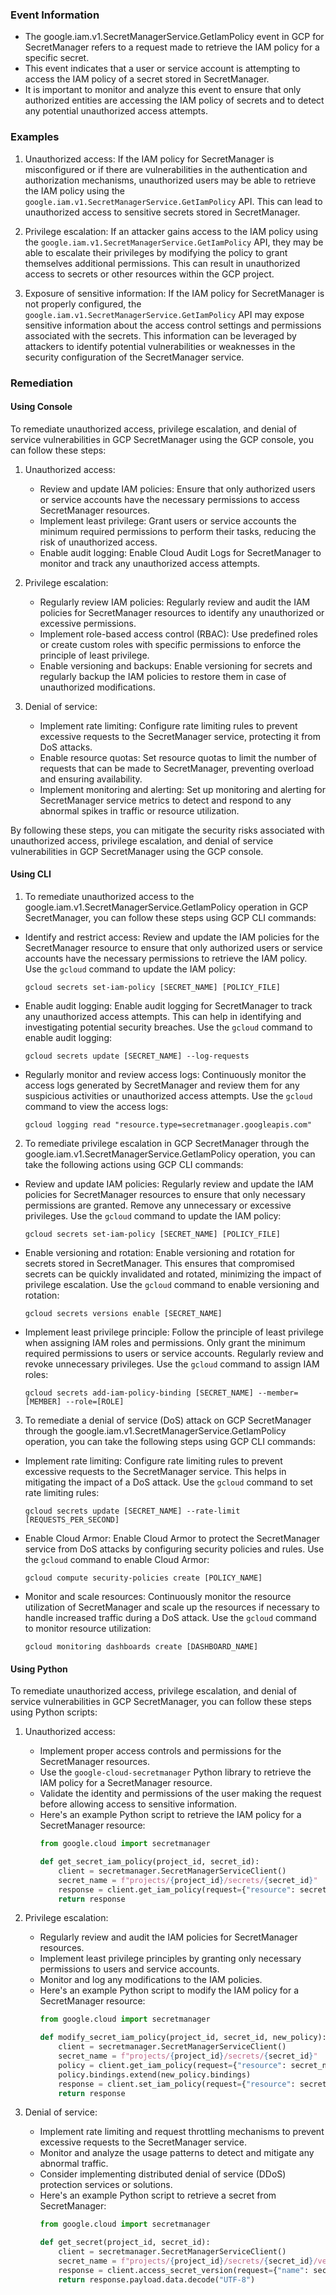 
### Event Information

- The google.iam.v1.SecretManagerService.GetIamPolicy event in GCP for SecretManager refers to a request made to retrieve the IAM policy for a specific secret.
- This event indicates that a user or service account is attempting to access the IAM policy of a secret stored in SecretManager.
- It is important to monitor and analyze this event to ensure that only authorized entities are accessing the IAM policy of secrets and to detect any potential unauthorized access attempts.


### Examples

1. Unauthorized access: If the IAM policy for SecretManager is misconfigured or if there are vulnerabilities in the authentication and authorization mechanisms, unauthorized users may be able to retrieve the IAM policy using the `google.iam.v1.SecretManagerService.GetIamPolicy` API. This can lead to unauthorized access to sensitive secrets stored in SecretManager.

2. Privilege escalation: If an attacker gains access to the IAM policy using the `google.iam.v1.SecretManagerService.GetIamPolicy` API, they may be able to escalate their privileges by modifying the policy to grant themselves additional permissions. This can result in unauthorized access to secrets or other resources within the GCP project.

3. Exposure of sensitive information: If the IAM policy for SecretManager is not properly configured, the `google.iam.v1.SecretManagerService.GetIamPolicy` API may expose sensitive information about the access control settings and permissions associated with the secrets. This information can be leveraged by attackers to identify potential vulnerabilities or weaknesses in the security configuration of the SecretManager service.

### Remediation

#### Using Console

To remediate unauthorized access, privilege escalation, and denial of service vulnerabilities in GCP SecretManager using the GCP console, you can follow these steps:

1. Unauthorized access:
   - Review and update IAM policies: Ensure that only authorized users or service accounts have the necessary permissions to access SecretManager resources.
   - Implement least privilege: Grant users or service accounts the minimum required permissions to perform their tasks, reducing the risk of unauthorized access.
   - Enable audit logging: Enable Cloud Audit Logs for SecretManager to monitor and track any unauthorized access attempts.

2. Privilege escalation:
   - Regularly review IAM policies: Regularly review and audit the IAM policies for SecretManager resources to identify any unauthorized or excessive permissions.
   - Implement role-based access control (RBAC): Use predefined roles or create custom roles with specific permissions to enforce the principle of least privilege.
   - Enable versioning and backups: Enable versioning for secrets and regularly backup the IAM policies to restore them in case of unauthorized modifications.

3. Denial of service:
   - Implement rate limiting: Configure rate limiting rules to prevent excessive requests to the SecretManager service, protecting it from DoS attacks.
   - Enable resource quotas: Set resource quotas to limit the number of requests that can be made to SecretManager, preventing overload and ensuring availability.
   - Implement monitoring and alerting: Set up monitoring and alerting for SecretManager service metrics to detect and respond to any abnormal spikes in traffic or resource utilization.

By following these steps, you can mitigate the security risks associated with unauthorized access, privilege escalation, and denial of service vulnerabilities in GCP SecretManager using the GCP console.

#### Using CLI

1. To remediate unauthorized access to the google.iam.v1.SecretManagerService.GetIamPolicy operation in GCP SecretManager, you can follow these steps using GCP CLI commands:

- Identify and restrict access: Review and update the IAM policies for the SecretManager resource to ensure that only authorized users or service accounts have the necessary permissions to retrieve the IAM policy. Use the `gcloud` command to update the IAM policy:

  ```
  gcloud secrets set-iam-policy [SECRET_NAME] [POLICY_FILE]
  ```

- Enable audit logging: Enable audit logging for SecretManager to track any unauthorized access attempts. This can help in identifying and investigating potential security breaches. Use the `gcloud` command to enable audit logging:

  ```
  gcloud secrets update [SECRET_NAME] --log-requests
  ```

- Regularly monitor and review access logs: Continuously monitor the access logs generated by SecretManager and review them for any suspicious activities or unauthorized access attempts. Use the `gcloud` command to view the access logs:

  ```
  gcloud logging read "resource.type=secretmanager.googleapis.com"
  ```

2. To remediate privilege escalation in GCP SecretManager through the google.iam.v1.SecretManagerService.GetIamPolicy operation, you can take the following actions using GCP CLI commands:

- Review and update IAM policies: Regularly review and update the IAM policies for SecretManager resources to ensure that only necessary permissions are granted. Remove any unnecessary or excessive privileges. Use the `gcloud` command to update the IAM policy:

  ```
  gcloud secrets set-iam-policy [SECRET_NAME] [POLICY_FILE]
  ```

- Enable versioning and rotation: Enable versioning and rotation for secrets stored in SecretManager. This ensures that compromised secrets can be quickly invalidated and rotated, minimizing the impact of privilege escalation. Use the `gcloud` command to enable versioning and rotation:

  ```
  gcloud secrets versions enable [SECRET_NAME]
  ```

- Implement least privilege principle: Follow the principle of least privilege when assigning IAM roles and permissions. Only grant the minimum required permissions to users or service accounts. Regularly review and revoke unnecessary privileges. Use the `gcloud` command to assign IAM roles:

  ```
  gcloud secrets add-iam-policy-binding [SECRET_NAME] --member=[MEMBER] --role=[ROLE]
  ```

3. To remediate a denial of service (DoS) attack on GCP SecretManager through the google.iam.v1.SecretManagerService.GetIamPolicy operation, you can take the following steps using GCP CLI commands:

- Implement rate limiting: Configure rate limiting rules to prevent excessive requests to the SecretManager service. This helps in mitigating the impact of a DoS attack. Use the `gcloud` command to set rate limiting rules:

  ```
  gcloud secrets update [SECRET_NAME] --rate-limit [REQUESTS_PER_SECOND]
  ```

- Enable Cloud Armor: Enable Cloud Armor to protect the SecretManager service from DoS attacks by configuring security policies and rules. Use the `gcloud` command to enable Cloud Armor:

  ```
  gcloud compute security-policies create [POLICY_NAME]
  ```

- Monitor and scale resources: Continuously monitor the resource utilization of SecretManager and scale up the resources if necessary to handle increased traffic during a DoS attack. Use the `gcloud` command to monitor resource utilization:

  ```
  gcloud monitoring dashboards create [DASHBOARD_NAME]
  ```

#### Using Python

To remediate unauthorized access, privilege escalation, and denial of service vulnerabilities in GCP SecretManager, you can follow these steps using Python scripts:

1. Unauthorized access:
   - Implement proper access controls and permissions for the SecretManager resources.
   - Use the `google-cloud-secretmanager` Python library to retrieve the IAM policy for a SecretManager resource.
   - Validate the identity and permissions of the user making the request before allowing access to sensitive information.
   - Here's an example Python script to retrieve the IAM policy for a SecretManager resource:
     ```python
     from google.cloud import secretmanager

     def get_secret_iam_policy(project_id, secret_id):
         client = secretmanager.SecretManagerServiceClient()
         secret_name = f"projects/{project_id}/secrets/{secret_id}"
         response = client.get_iam_policy(request={"resource": secret_name})
         return response
     ```

2. Privilege escalation:
   - Regularly review and audit the IAM policies for SecretManager resources.
   - Implement least privilege principles by granting only necessary permissions to users and service accounts.
   - Monitor and log any modifications to the IAM policies.
   - Here's an example Python script to modify the IAM policy for a SecretManager resource:
     ```python
     from google.cloud import secretmanager

     def modify_secret_iam_policy(project_id, secret_id, new_policy):
         client = secretmanager.SecretManagerServiceClient()
         secret_name = f"projects/{project_id}/secrets/{secret_id}"
         policy = client.get_iam_policy(request={"resource": secret_name})
         policy.bindings.extend(new_policy.bindings)
         response = client.set_iam_policy(request={"resource": secret_name, "policy": policy})
         return response
     ```

3. Denial of service:
   - Implement rate limiting and request throttling mechanisms to prevent excessive requests to the SecretManager service.
   - Monitor and analyze the usage patterns to detect and mitigate any abnormal traffic.
   - Consider implementing distributed denial of service (DDoS) protection services or solutions.
   - Here's an example Python script to retrieve a secret from SecretManager:
     ```python
     from google.cloud import secretmanager

     def get_secret(project_id, secret_id):
         client = secretmanager.SecretManagerServiceClient()
         secret_name = f"projects/{project_id}/secrets/{secret_id}/versions/latest"
         response = client.access_secret_version(request={"name": secret_name})
         return response.payload.data.decode("UTF-8")
     ```

